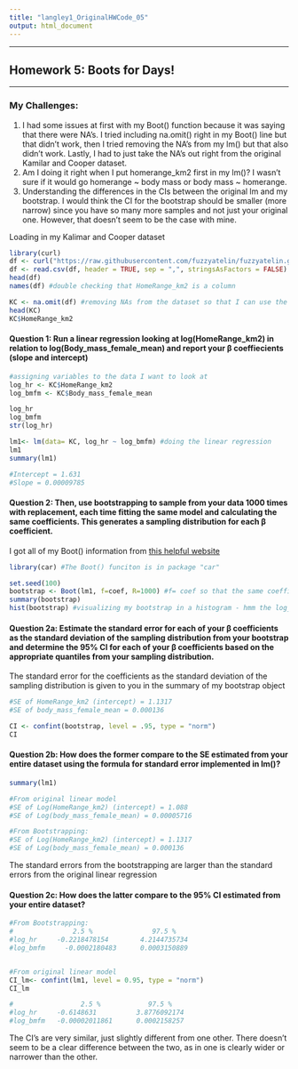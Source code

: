 ```yaml
---
title: "langley1_OriginalHWCode_05"
output: html_document
---
```

***

## Homework 5: Boots for Days!

***

### My Challenges:

1. I had some issues at first with my Boot() function because it was saying that there were NA's. I tried including na.omit() right in my Boot() line but that didn't work, then I tried removing the NA's from my lm() but that also didn't work. Lastly, I had to just take the NA's out right from the original Kamilar and Cooper dataset. 
2. Am I doing it right when I put homerange_km2 first in my lm()? I wasn't sure if it would go homerange ~ body mass or body mass ~ homerange. 
3. Understanding the differences in the CIs between the original lm and my bootstrap. I would think the CI for the bootstrap should be smaller (more narrow) since you have so many more samples and not just your original one. However, that doesn't seem to be the case with mine. 


Loading in my Kalimar and Cooper dataset
```r
library(curl)
df <- curl("https://raw.githubusercontent.com/fuzzyatelin/fuzzyatelin.github.io/master/AN597_Fall19/KamilarAndCooperData.csv")
df <- read.csv(df, header = TRUE, sep = ",", stringsAsFactors = FALSE)
head(df)
names(df) #double checking that HomeRange_km2 is a column 

KC <- na.omit(df) #removing NAs from the dataset so that I can use the Boot() function down below
head(KC)
KC$HomeRange_km2
```

#### Question 1: Run a linear regression looking at log(HomeRange_km2) in relation to log(Body_mass_female_mean) and report your β coeffiecients (slope and intercept)

```r
#assigning variables to the data I want to look at
log_hr <- KC$HomeRange_km2
log_bmfm <- KC$Body_mass_female_mean

log_hr
log_bmfm
str(log_hr)

lm1<- lm(data= KC, log_hr ~ log_bmfm) #doing the linear regression
lm1
summary(lm1)

#Intercept = 1.631
#Slope = 0.00009785
```

#### Question 2: Then, use bootstrapping to sample from your data 1000 times with replacement, each time fitting the same model and calculating the same coefficients. This generates a sampling distribution for each β coefficient.

I got all of my Boot() information from [this helpful  website](https://socialsciences.mcmaster.ca/jfox/Books/Companion/appendices/Appendix-Bootstrapping.pdf)

```r
library(car) #The Boot() funciton is in package "car"

set.seed(100)
bootstrap <- Boot(lm1, f=coef, R=1000) #f= coef so that the same coefficients are used every time
summary(bootstrap)
hist(bootstrap) #visualizing my bootstrap in a histogram - hmm the log_bmfm is really skewed over to the right..
```

#### Question 2a: Estimate the standard error for each of your β coefficients as the standard deviation of the sampling distribution from your bootstrap and determine the 95% CI for each of your β coefficients based on the appropriate quantiles from your sampling distribution.

The standard error for the coefficients as the standard deviation of the sampling distribution is given to you in the summary of my bootstrap object
```r
#SE of HomeRange_km2 (intercept) = 1.1317
#SE of body_mass_female_mean = 0.000136

CI <- confint(bootstrap, level = .95, type = "norm")
CI
```

#### Question 2b: How does the former compare to the SE estimated from your entire dataset using the formula for standard error implemented in lm()?

```r
summary(lm1)

#From original linear model
#SE of Log(HomeRange_km2) (intercept) = 1.088
#SE of Log(body_mass_female_mean) = 0.00005716

#From Bootstrapping: 
#SE of Log(HomeRange_km2) (intercept) = 1.1317
#SE of Log(body_mass_female_mean) = 0.000136
```
The standard errors from the bootstrapping are larger than the standard errors from the original linear regression 

#### Question 2c: How does the latter compare to the 95% CI estimated from your entire dataset?

```r
#From Bootstrapping:
#               2.5 %               97.5 %
#log_hr   	-0.2218478154	     4.2144735734		
#log_bmfm	  -0.0002180483	     0.0003150889


#From original linear model 
CI_lm<- confint(lm1, level = 0.95, type = "norm")
CI_lm

#                 2.5 %            97.5 %
#log_hr     -0.6148631          3.8776092174
#log_bmfm   -0.00002011861      0.0002158257
```
The CI's are very similar, just slightly different from one other. There doesn't seem to be a clear difference between the two, as in one is clearly wider or narrower than the other. 
